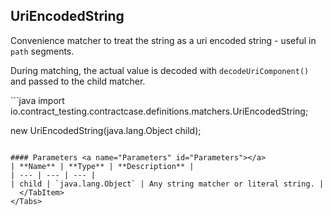 
## UriEncodedString

Convenience matcher to treat the string as a uri encoded string - useful in `path` segments.

During matching, the actual value is decoded with `decodeUriComponent()` and passed to the child matcher.

<Tabs groupId="language">
  <TabItem value="java" label="Java">
```java
import io.contract_testing.contractcase.definitions.matchers.UriEncodedString;

new UriEncodedString(java.lang.Object child);
```

#### Parameters <a name="Parameters" id="Parameters"></a>
| **Name** | **Type** | **Description** |
| --- | --- | --- |
| child | `java.lang.Object` | Any string matcher or literal string. |
  </TabItem>
</Tabs>
